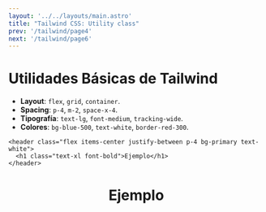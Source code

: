```yaml
---
layout: '../../layouts/main.astro'
title: "Tailwind CSS: Utility class"
prev: '/tailwind/page4'
next: '/tailwind/page6'
---
```


# **Utilidades Básicas de Tailwind**

- **Layout**: `flex`, `grid`, `container`.
- **Spacing**: `p-4`, `m-2`, `space-x-4`.
- **Tipografía**: `text-lg`, `font-medium`, `tracking-wide`.
- **Colores**: `bg-blue-500`, `text-white`, `border-red-300`.

```astro
<header class="flex items-center justify-between p-4 bg-primary text-white">
  <h1 class="text-xl font-bold">Ejemplo</h1>
</header>
```

<header class="flex items-center justify-between p-4 bg-gradient-to-r from-purple-800 via-indigo-700 to-blue-600 text-white">
  <h1 class="text-xl font-bold">Ejemplo</h1>
</header>